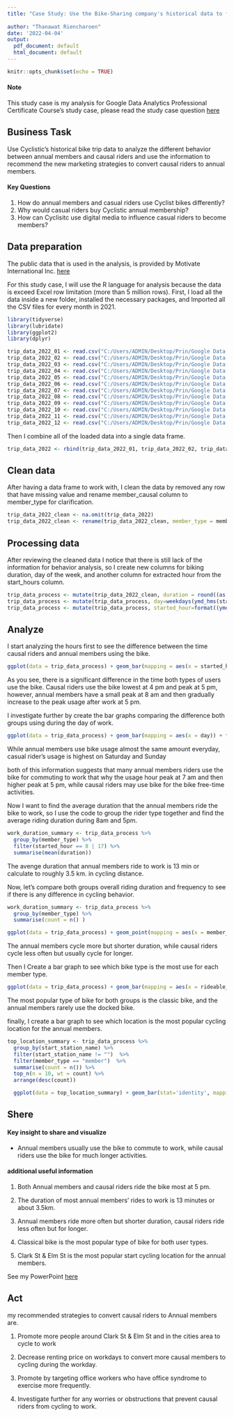 ---
title: "Case Study: Use the Bike-Sharing company's historical data to find customer's insight"
      
author: "Thanawat Riencharoen"
date: '2022-04-04'
output:
  pdf_document: default
  html_document: default
---

```{r setup, include=FALSE}
knitr::opts_chunk$set(echo = TRUE)
```
#### Note
This study case is my analysis for Google Data Analytics Professional Certificate Course's study case, please read the study case question [here](C:/Users/ADMIN/Desktop/Prin/Google Data Analysis/Lesson 8 Capstone Complete a Case Study/cyclistic_study_case.pdf)


## Business Task
Use Cyclistic's historical bike trip data to analyze the different behavior between annual members and causal riders and use the information to recommend the new marketing strategies to convert causal riders to annual members.
 
#### Key Questions
1. How do annual members and casual riders use Cyclist bikes differently?
2. Why would casual riders buy Cyclistic annual membership?
3. How can Cyclisitc use digital media to influence casual riders to become members?

## Data preparation
The public data that is used in the analysis, is provided by Motivate International Inc. [here](https://www.kaggle.com/datasets/arashnic/fitbit)

For this study case, I will use the R language for analysis because the data is exceed Excel row limitation (more than 5 million rows).
First, I load all the data inside a new folder, installed the necessary packages, and Imported all the CSV files for every month in 2021.

```{r install, echo=TRUE, results = 'hide'}
library(tidyverse)
library(lubridate)
library(ggplot2)
library(dplyr)

trip_data_2022_01 <- read.csv("C:/Users/ADMIN/Desktop/Prin/Google Data Analysis/Lesson 8 Capstone Complete a Case Study/Study Case How Does a Bike-Share Navigate Speedy data/202101-divvy-tripdata.csv")
trip_data_2022_02 <- read.csv("C:/Users/ADMIN/Desktop/Prin/Google Data Analysis/Lesson 8 Capstone Complete a Case Study/Study Case How Does a Bike-Share Navigate Speedy data/202102-divvy-tripdata.csv")
trip_data_2022_03 <- read.csv("C:/Users/ADMIN/Desktop/Prin/Google Data Analysis/Lesson 8 Capstone Complete a Case Study/Study Case How Does a Bike-Share Navigate Speedy data/202103-divvy-tripdata.csv")
trip_data_2022_04 <- read.csv("C:/Users/ADMIN/Desktop/Prin/Google Data Analysis/Lesson 8 Capstone Complete a Case Study/Study Case How Does a Bike-Share Navigate Speedy data/202104-divvy-tripdata.csv")
trip_data_2022_05 <- read.csv("C:/Users/ADMIN/Desktop/Prin/Google Data Analysis/Lesson 8 Capstone Complete a Case Study/Study Case How Does a Bike-Share Navigate Speedy data/202105-divvy-tripdata.csv")
trip_data_2022_06 <- read.csv("C:/Users/ADMIN/Desktop/Prin/Google Data Analysis/Lesson 8 Capstone Complete a Case Study/Study Case How Does a Bike-Share Navigate Speedy data/202106-divvy-tripdata.csv")
trip_data_2022_07 <- read.csv("C:/Users/ADMIN/Desktop/Prin/Google Data Analysis/Lesson 8 Capstone Complete a Case Study/Study Case How Does a Bike-Share Navigate Speedy data/202107-divvy-tripdata.csv")
trip_data_2022_08 <- read.csv("C:/Users/ADMIN/Desktop/Prin/Google Data Analysis/Lesson 8 Capstone Complete a Case Study/Study Case How Does a Bike-Share Navigate Speedy data/202108-divvy-tripdata.csv")
trip_data_2022_09 <- read.csv("C:/Users/ADMIN/Desktop/Prin/Google Data Analysis/Lesson 8 Capstone Complete a Case Study/Study Case How Does a Bike-Share Navigate Speedy data/202109-divvy-tripdata.csv")
trip_data_2022_10 <- read.csv("C:/Users/ADMIN/Desktop/Prin/Google Data Analysis/Lesson 8 Capstone Complete a Case Study/Study Case How Does a Bike-Share Navigate Speedy data/202110-divvy-tripdata.csv")
trip_data_2022_11 <- read.csv("C:/Users/ADMIN/Desktop/Prin/Google Data Analysis/Lesson 8 Capstone Complete a Case Study/Study Case How Does a Bike-Share Navigate Speedy data/202111-divvy-tripdata.csv")
trip_data_2022_12 <- read.csv("C:/Users/ADMIN/Desktop/Prin/Google Data Analysis/Lesson 8 Capstone Complete a Case Study/Study Case How Does a Bike-Share Navigate Speedy data/202112-divvy-tripdata.csv")
```

Then I combine all of the loaded data into a single data frame.

```{r, echo=TRUE, results = 'hide'}

trip_data_2022 <- rbind(trip_data_2022_01, trip_data_2022_02, trip_data_2022_03, trip_data_2022_04, trip_data_2022_05, trip_data_2022_06, trip_data_2022_07, trip_data_2022_08, trip_data_2022_09, trip_data_2022_10, trip_data_2022_11, trip_data_2022_12)
```


## Clean data
After having a data frame to work with, I clean the data by removed any row that have missing value and rename member_causal column to member_type for clarification.
```{r, echo=TRUE, results = 'hide'}
trip_data_2022_clean <- na.omit(trip_data_2022)
trip_data_2022_clean <- rename(trip_data_2022_clean, member_type = member_casual)
```


## Processing data
After reviewing the cleaned data I notice that there is still lack of the information for behavior analysis, so I create new columns for biking duration, day of the week, and another column for extracted hour from the start_hours column.
```{r, echo=TRUE, results = 'hide'}
trip_data_process <- mutate(trip_data_2022_clean, duration = round((as.numeric(ymd_hms(ended_at) - ymd_hms(started_at)))/60))
trip_data_process <- mutate(trip_data_process, day=weekdays(ymd_hms(started_at)))
trip_data_process <- mutate(trip_data_process, started_hour=format((ymd_hms(started_at)), format = "%H"))
```

## Analyze
I start analyzing the hours first to see the difference between the time causal riders and annual members using the bike.
```{r, echo=TRUE,}
ggplot(data = trip_data_process) + geom_bar(mapping = aes(x = started_hour)) + facet_wrap(~member_type)
```

As you see, there is a significant difference in the time both types of users use the bike. Causal riders use the bike lowest at 4 pm and peak at 5 pm, however, annual members have a small peak at 8 am and then gradually increase to the peak usage after work at 5 pm.

I investigate further by create the bar graphs comparing the difference both groups using during the day of work.
```{r, echo=TRUE,}
ggplot(data = trip_data_process) + geom_bar(mapping = aes(x = day)) + facet_wrap(~member_type)
```

While annual members use bike usage almost the same amount everyday, casual rider's usage is highest on Saturday and Sunday

both of this information suggests that many annual members riders use the bike for commuting to work that why the usage hour peak at 7 am and then higher peak at 5 pm, while causal riders may use bike for the bike free-time activities.


Now I want to find the average duration that the annual members ride the bike to work, so I use the code to group the rider type together and find the average riding duration during 8am and 5pm.
```{r eval=FALSE,}
work_duration_summary <- trip_data_process %>%
  group_by(member_type) %>%
  filter(started_hour == 8 | 17) %>%
  summarise(mean(duration))

```

The avenge duration that annual members ride to work is 13 min or calculate to roughly 3.5 km. in cycling distance.

Now, let's compare both groups overall riding duration and frequency to see if there is any difference in cycling behavior.
```{r, echo=TRUE,}
work_duration_summary <- trip_data_process %>%
  group_by(member_type) %>%
  summarise(count = n() )

ggplot(data = trip_data_process) + geom_point(mapping = aes(x = member_type, y = duration))

```

The annual members cycle more but shorter duration, while causal riders cycle less often but usually cycle for longer.

Then I Create a bar graph to see which bike type is the most use for each member type.
```{r, echo=TRUE,}
ggplot(data = trip_data_process) + geom_bar(mapping = aes(x = rideable_type, fill = member_type))
```

The most popular type of bike for both groups is the classic bike, and the annual members rarely use the docked bike.

finally, I create a bar graph to see which location is the most popular cycling location for the annual members.

```{r, echo=TRUE,}
top_location_summary <- trip_data_process %>%
  group_by(start_station_name) %>%
  filter(start_station_name != "")  %>%
  filter(member_type == "member")  %>%
  summarise(count = n()) %>%
  top_n(n = 10, wt = count) %>%
  arrange(desc(count))

  ggplot(data = top_location_summary) + geom_bar(stat='identity', mapping = aes(x =    start_station_name, y = count))
```
  
## Shere
#### Key insight to share and visualize
- Annual members usually use the bike to commute to work, while causal riders use the bike for much longer activities.

#### additional useful information
1. Both Annual members and causal riders ride the bike most at 5 pm.

2. The duration of most annual members' rides to work is 13 minutes or about 3.5km.

3. Annual members ride more often but shorter duration, causal riders ride less often but for longer.

4. Classical bike is the most popular type of bike for both user types.

5. Clark St & Elm St is the most popular start cycling location for the annual members.

See my PowerPoint [here]("C:/Users/ADMIN/Desktop/Prin/Google Data Analysis/Lesson 8 Capstone Complete a Case Study/presentation.ppt")

## Act
my recommended strategies to convert causal riders to Annual members are.

1. Promote more people around Clark St & Elm St and in the cities area to cycle to work

2. Decrease renting price on workdays to convert more causal members to cycling during the workday.

3. Promote by targeting office workers who have office syndrome to exercise more frequently.

4. Investigate further for any worries or obstructions that prevent causal riders from cycling to work.
